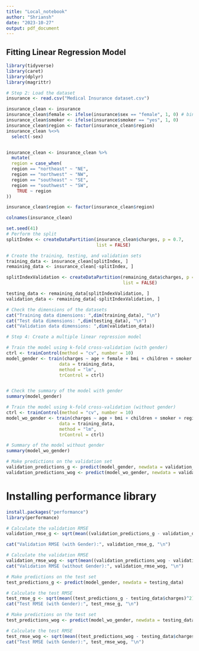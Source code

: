 ```yaml
---
title: "Local_notebook"
author: "Shriansh"
date: "2023-10-27"
output: pdf_document
---
```


## Fitting Linear Regression Model
```r
library(tidyverse)
library(caret)
library(dplyr)
library(magrittr)
```


```r
# Step 2: Load the dataset
insurance <- read.csv("Medical Insurance dataset.csv")
```

```r
insurance_clean <- insurance
insurance_clean$female <- ifelse(insurance$sex == "female", 1, 0) # binary var
insurance_clean$smoker <- ifelse(insurance$smoker == "yes", 1, 0) 
insurance_clean$region <- factor(insurance_clean$region)
insurance_clean %<>% 
  select(-sex)


insurance_clean <- insurance_clean %>%
  mutate(
  region = case_when(
  region == "northeast" ~ "NE",
  region == "northwest" ~ "NW",
  region == "southeast" ~ "SE",
  region == "southwest" ~ "SW",
    TRUE ~ region  
))

insurance_clean$region <- factor(insurance_clean$region)
```

```r
colnames(insurance_clean)
```

```r
set.seed(41)
# Perform the split
splitIndex <- createDataPartition(insurance_clean$charges, p = 0.7, 
                                  list = FALSE)

# Create the training, testing, and validation sets
training_data <- insurance_clean[splitIndex, ]
remaining_data <- insurance_clean[-splitIndex, ]

splitIndexValidation <- createDataPartition(remaining_data$charges, p = 0.5, 
                                            list = FALSE)

testing_data <- remaining_data[splitIndexValidation, ]
validation_data <- remaining_data[-splitIndexValidation, ]

# Check the dimensions of the datasets
cat("Training data dimensions: ",dim(training_data), "\n")
cat("Test data dimensions: ",dim(testing_data), "\n")
cat("Validation data dimensions: ",dim(validation_data))

```

```r
# Step 4: Create a multiple linear regression model

# Train the model using k-fold cross-validation (with gender)
ctrl <- trainControl(method = "cv", number = 10)
model_gender <- train(charges ~ age + female + bmi + children + smoker + region, 
                    data = training_data, 
                    method = "lm",
                    trControl = ctrl)


# Check the summary of the model with gender
summary(model_gender)
```


```r
# Train the model using k-fold cross-validation (without gender)
ctrl <- trainControl(method = "cv", number = 10)
model_wo_gender <- train(charges ~ age + bmi + children + smoker + region, 
                    data = training_data, 
                    method = "lm",
                    trControl = ctrl)

# Summary of the model without gender
summary(model_wo_gender)
```


```r
# Make predictions on the validation set
validation_predictions_g <- predict(model_gender, newdata = validation_data)
validation_predictions_wog <- predict(model_wo_gender, newdata = validation_data)
```

# Installing performance library
```r
install.packages("performance")
library(performance)
```

```r
# Calculate the validation RMSE
validation_rmse_g <- sqrt(mean((validation_predictions_g - validation_data$charges)^2))

cat("Validation RMSE (with Gender):", validation_rmse_g, "\n")
```


```r
# Calculate the validation RMSE
validation_rmse_wog <- sqrt(mean((validation_predictions_wog - validation_data$charges)^2))
cat("Validation RMSE (without Gender):", validation_rmse_wog, "\n")
```


```r
# Make predictions on the test set
test_predictions_g <- predict(model_gender, newdata = testing_data)

# Calculate the test RMSE
test_rmse_g <- sqrt(mean((test_predictions_g - testing_data$charges)^2))
cat("Test RMSE (with Gender):", test_rmse_g, "\n")

```

```r
# Make predictions on the test set
test_predictions_wog <- predict(model_wo_gender, newdata = testing_data)

# Calculate the test RMSE
test_rmse_wog <- sqrt(mean((test_predictions_wog - testing_data$charges)^2))
cat("Test RMSE (with Gender):", test_rmse_wog, "\n")
```

